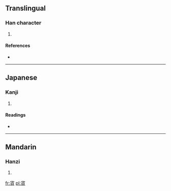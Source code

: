==Translingual==

===Han character===
{{Han char|rn=40|rad=宀|as=09|sn=12|four=3080<sub>6</sub>|canj=十卜月金 (JYBC)}}

# {{defn|Han|sort=宀09}}

====References====
* {{Han ref|kx=0288.210|dkj=07224|dj=0571.160|hdz=20942.090|uh=5BCA|ud=23498|bh=D8D5|bd=55509}}

----

==Japanese==

===Kanji===
{{ja-kanji|grade=|rs=宀09}}

# {{defn|lang=ja|sort=宀09}}

====Readings====
* {{ja-readings|on=[[てい]] (tei), [[ちゃわ]] (chawa)|kun=}}

----

==Mandarin==

===Hanzi===
{{cmn-hanzi|pin=[[zhēn]] ([[zhen1]])|wg=chen<sup>1</sup>}}

# {{defn|lang=cmn|sort=宀09}}

[[fr:寊]]
[[pl:寊]]
